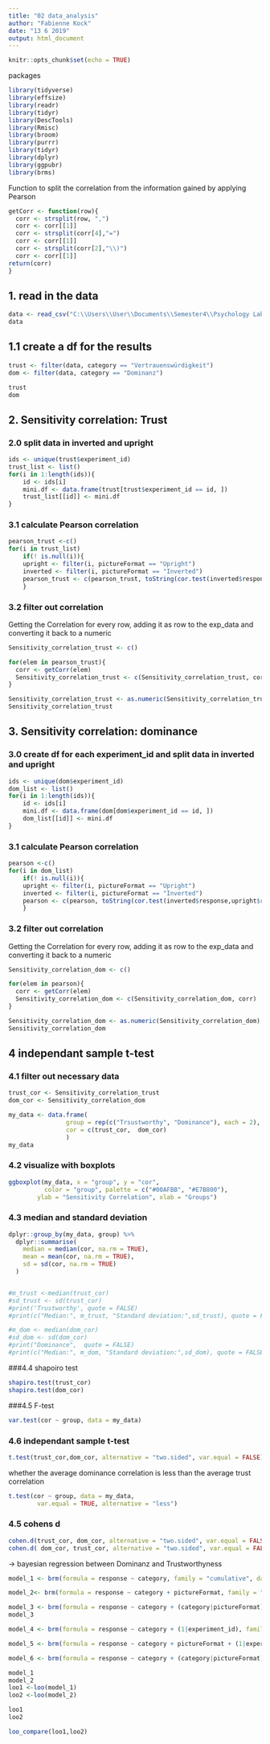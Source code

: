 ```yaml
---
title: "02 data_analysis"
author: "Fabienne Kock"
date: "13 6 2019"
output: html_document
---
```


```r
knitr::opts_chunk$set(echo = TRUE)
```


packages
```r
library(tidyverse)
library(effsize)
library(readr)
library(tidyr)
library(DescTools)
library(Rmisc)
library(broom)
library(purrr)
library(tidyr)
library(dplyr)
library(ggpubr)
library(brms)
```
Function to split the correlation from the information gained by applying Pearson
```r
getCorr <- function(row){
  corr <- strsplit(row, ",")
  corr <- corr[[1]]
  corr <- strsplit(corr[4],"=")
  corr <- corr[[1]]
  corr <- strsplit(corr[2],"\\)")
  corr <- corr[[1]]
return(corr)
}
```

## 1. read in the data
```r
data <- read_csv("C:\\Users\\User\\Documents\\Semester4\\Psychology Lab\\XPLabFinal\\data\\01 pilot\\S1_data_clean.csv")
data
```
## 1.1 create a df for the results
```r
trust <- filter(data, category == "Vertrauenswürdigkeit")
dom <- filter(data, category == "Dominanz")

trust
dom
```


## 2. Sensitivity correlation: Trust

### 2.0 split data in inverted and upright
```r
ids <- unique(trust$experiment_id)
trust_list <- list()
for(i in 1:length(ids)){
    id <- ids[i]
    mini.df <- data.frame(trust[trust$experiment_id == id, ])
    trust_list[[id]] <- mini.df
}
```


### 3.1 calculate Pearson correlation

```r
pearson_trust <-c()
for(i in trust_list)
    if(! is.null(i)){
    upright <- filter(i, pictureFormat == "Upright")
    inverted <- filter(i, pictureFormat == "Inverted")
    pearson_trust <- c(pearson_trust, toString(cor.test(inverted$response,upright$response,method = "pearson")))
    }
```

### 3.2 filter out correlation

Getting the Correlation for every row, adding it as row to the exp_data and converting it back to a numeric
```r
Sensitivity_correlation_trust <- c()

for(elem in pearson_trust){
  corr <- getCorr(elem)
  Sensitivity_correlation_trust <- c(Sensitivity_correlation_trust, corr)
}
```
```r
Sensitivity_correlation_trust <- as.numeric(Sensitivity_correlation_trust)
Sensitivity_correlation_trust
```


## 3. Sensitivity correlation: dominance

### 3.0 create df for each experiment_id and split data in inverted and upright


```r
ids <- unique(dom$experiment_id)
dom_list <- list()
for(i in 1:length(ids)){
    id <- ids[i]
    mini.df <- data.frame(dom[dom$experiment_id == id, ])
    dom_list[[id]] <- mini.df
}
```


### 3.1 calculate Pearson correlation

```r
pearson <-c()
for(i in dom_list)
    if(! is.null(i)){
    upright <- filter(i, pictureFormat == "Upright")
    inverted <- filter(i, pictureFormat == "Inverted")
    pearson <- c(pearson, toString(cor.test(inverted$response,upright$response,method = "pearson")))
    }
```

### 3.2 filter out correlation

Getting the Correlation for every row, adding it as row to the exp_data and converting it back to a numeric
```r
Sensitivity_correlation_dom <- c()

for(elem in pearson){
  corr <- getCorr(elem)
  Sensitivity_correlation_dom <- c(Sensitivity_correlation_dom, corr)
}
```
```r

Sensitivity_correlation_dom <- as.numeric(Sensitivity_correlation_dom)
Sensitivity_correlation_dom
```


## 4 independant sample t-test
### 4.1 filter out necessary data
```r
trust_cor <- Sensitivity_correlation_trust
dom_cor <- Sensitivity_correlation_dom

my_data <- data.frame( 
                group = rep(c("Trsustworthy", "Dominance"), each = 2),
                cor = c(trust_cor,  dom_cor)
                )
my_data
```



### 4.2 visualize with boxplots
```r
ggboxplot(my_data, x = "group", y = "cor", 
          color = "group", palette = c("#00AFBB", "#E7B800"),
        ylab = "Sensitivity Correlation", xlab = "Groups")

```
### 4.3 median and standard deviation
```r
dplyr::group_by(my_data, group) %>%
  dplyr::summarise(
    median = median(cor, na.rm = TRUE),
    mean = mean(cor, na.rm = TRUE),
    sd = sd(cor, na.rm = TRUE)
  )


#m_trust <-median(trust_cor)
#sd_trust <- sd(trust_cor)
#print('Trustworthy', quote = FALSE)
#print(c("Median:", m_trust, "Standard deviation:",sd_trust), quote = FALSE)

#m_dom <- median(dom_cor)
#sd_dom <- sd(dom_cor)
#print("Dominance",  quote = FALSE)
#print(c("Median:", m_dom, "Standard deviation:",sd_dom), quote = FALSE)


```

###4.4 shapoiro test
```r
shapiro.test(trust_cor)
shapiro.test(dom_cor)
```
###4.5 F-test
```r
var.test(cor ~ group, data = my_data)
```


### 4.6 independant sample t-test
```r
t.test(trust_cor,dom_cor, alternative = "two.sided", var.equal = FALSE)
```
whether the average dominance correlation is less than the average trust correlation
```r
t.test(cor ~ group, data = my_data,
        var.equal = TRUE, alternative = "less")
```

### 4.5 cohens d
```r
cohen.d(trust_cor, dom_cor, alternative = "two.sided", var.equal = FALSE)
cohen.d( dom_cor, trust_cor, alternative = "two.sided", var.equal = FALSE)
```

-> bayesian regression between Dominanz and Trustworthyness
```r
model_1 <- brm(formula = response ~ category, family = "cumulative", data = data)
```
```r
model_2<- brm(formula = response ~ category + pictureFormat, family = "cumulative", data = data)
```
```r
model_3 <- brm(formula = response ~ category + (category|pictureFormat), family = "cumulative", data = data)
model_3
```

```r
model_4 <- brm(formula = response ~ category + (1|experiment_id), family = "cumulative", data = data)
```

```r
model_5 <- brm(formula = response ~ category + pictureFormat + (1|experiment_id), family = "cumulative", data = data)
```

```r
model_6 <- brm(formula = response ~ category + (category|pictureFormat) + (1|experiment_id), family = "cumulative", data = data)
```

```r
model_1
model_2
loo1 <-loo(model_1)
loo2 <-loo(model_2)
```
```r
loo1
loo2
```

```r

loo_compare(loo1,loo2)
```

